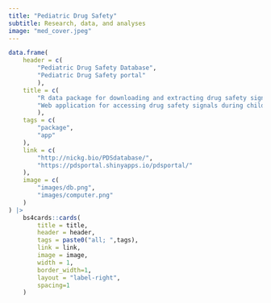 ```yaml
---
title: "Pediatric Drug Safety"
subtitle: Research, data, and analyses
image: "med_cover.jpeg"
---
```


```r

data.frame(
    header = c(
        "Pediatric Drug Safety Database",
        "Pediatric Drug Safety portal"
        ),
    title = c(
        "R data package for downloading and extracting drug safety signals during childhood",
        "Web application for accessing drug safety signals during childhood"
        ),
    tags = c(
        "package",
        "app"
    ),
    link = c(
        "http://nickg.bio/PDSdatabase/",
        "https://pdsportal.shinyapps.io/pdsportal/"
    ),
    image = c(
        "images/db.png",
        "images/computer.png"
    )
) |>
    bs4cards::cards(
        title = title,
        header = header,
        tags = paste0("all; ",tags),
        link = link,
        image = image,
        width = 1,
        border_width=1,
        layout = "label-right",
        spacing=1
    )
```
